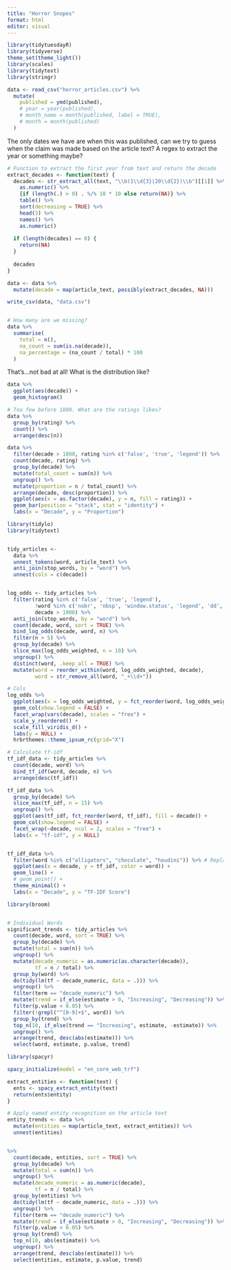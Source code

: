 ```yaml
---
title: "Horror Snopes"
format: html
editor: visual
---
```


```r
library(tidytuesdayR)
library(tidyverse)
theme_set(theme_light())
library(scales)
library(tidytext)
library(stringr)

data <- read_csv("horror_articles.csv") %>%
  mutate(
    published = ymd(published), 
    # year = year(published),          
    # month_name = month(published, label = TRUE),  
    # month = month(published)  
  )


```

The only dates we have are when this was published, can we try to guess when the claim was made based on the article text? A regex to extract the year or something maybe?

```r
# Function to extract the first year from text and return the decade
extract_decades <- function(text) {
  decades <- str_extract_all(text, "\\b(1\\d{3}|20\\d{2})\\b")[[1]] %>%
    as.numeric() %>%
    {if (length(.) > 0) . %/% 10 * 10 else return(NA)} %>%
    table() %>%
    sort(decreasing = TRUE) %>%
    head(3) %>%
    names() %>%
    as.numeric()
  
  if (length(decades) == 0) {
    return(NA)
  }
  
  decades
}

data <- data %>%
  mutate(decade = map(article_text, possibly(extract_decades, NA)))

write_csv(data, "data.csv")


# How many are we missing?
data %>%
  summarise(
    total = n(),
    na_count = sum(is.na(decade)),
    na_percentage = (na_count / total) * 100
  )

```

That's...not bad at all! What is the distribution like?

```r
data %>% 
  ggplot(aes(decade)) + 
  geom_histogram()

# Too few before 1800. What are the ratings likes?
data %>% 
  group_by(rating) %>% 
  count() %>% 
  arrange(desc(n))

data %>%
  filter(decade > 1800, rating %in% c('false', 'true', 'legend')) %>%
  count(decade, rating) %>%
  group_by(decade) %>%
  mutate(total_count = sum(n)) %>%
  ungroup() %>%
  mutate(proportion = n / total_count) %>%
  arrange(decade, desc(proportion)) %>%
  ggplot(aes(x = as.factor(decade), y = n, fill = rating)) +
  geom_bar(position = "stack", stat = "identity") +
  labs(x = "Decade", y = "Proportion")
```

```r
library(tidylo)
library(tidytext)


tidy_articles <-
  data %>%
  unnest_tokens(word, article_text) %>% 
  anti_join(stop_words, by = "word") %>% 
  unnest(cols = c(decade))


log_odds <- tidy_articles %>%
  filter(rating %in% c('false', 'true', 'legend'),
         !word %in% c('nobr', 'nbsp', 'window.status', 'legend', 'dd', 'dt', 'td'),
         decade > 1900) %>%
  anti_join(stop_words, by = "word") %>%
  count(decade, word, sort = TRUE) %>%
  bind_log_odds(decade, word, n) %>%
  filter(n > 5) %>%
  group_by(decade) %>%
  slice_max(log_odds_weighted, n = 10) %>%
  ungroup() %>%
  distinct(word, .keep_all = TRUE) %>%
  mutate(word = reorder_within(word, log_odds_weighted, decade), 
         word = str_remove_all(word, "_+\\d+"))

# Cols
log_odds %>%
  ggplot(aes(x = log_odds_weighted, y = fct_reorder(word, log_odds_weighted, .desc = F), fill = factor(decade))) +
  geom_col(show.legend = FALSE) +
  facet_wrap(vars(decade), scales = "free") +
  scale_y_reordered() +
  scale_fill_viridis_d() +
  labs(y = NULL) +
  hrbrthemes::theme_ipsum_rc(grid="X")

```

```r
# Calculate tf-idf
tf_idf_data <- tidy_articles %>%
  count(decade, word) %>%
  bind_tf_idf(word, decade, n) %>%
  arrange(desc(tf_idf))

tf_idf_data %>%
  group_by(decade) %>%
  slice_max(tf_idf, n = 15) %>%
  ungroup() %>%
  ggplot(aes(tf_idf, fct_reorder(word, tf_idf), fill = decade)) +
  geom_col(show.legend = FALSE) +
  facet_wrap(~decade, ncol = 2, scales = "free") +
  labs(x = "tf-idf", y = NULL)


tf_idf_data %>%
  filter(word %in% c("alligators", "chocolate", "houdini")) %>% # Replace with your words of interest
  ggplot(aes(x = decade, y = tf_idf, color = word)) +
  geom_line() +
  # geom_point() +
  theme_minimal() +
  labs(x = "Decade", y = "TF-IDF Score")
```

```r
library(broom)


# Individual Words
significant_trends <- tidy_articles %>%
  count(decade, word, sort = TRUE) %>%
  group_by(decade) %>%
  mutate(total = sum(n)) %>%
  ungroup() %>%
  mutate(decade_numeric = as.numeric(as.character(decade)),
         tf = n / total) %>%
  group_by(word) %>%
  do(tidy(lm(tf ~ decade_numeric, data = .))) %>%
  ungroup() %>%
  filter(term == "decade_numeric") %>%
  mutate(trend = if_else(estimate > 0, "Increasing", "Decreasing")) %>%
  filter(p.value < 0.05) %>%
  filter(!grepl("^[0-9]+$", word)) %>%
  group_by(trend) %>%
  top_n(10, if_else(trend == "Increasing", estimate, -estimate)) %>%
  ungroup() %>%
  arrange(trend, desc(abs(estimate))) %>%
  select(word, estimate, p.value, trend)

```

```r
library(spacyr)

spacy_initialize(model = "en_core_web_trf")

extract_entities <- function(text) {
  ents <- spacy_extract_entity(text)
  return(ents$entity)
}

# Apply named entity recognition on the article text
entity_trends <- data %>%
  mutate(entities = map(article_text, extract_entities)) %>%
  unnest(entities) 


%>%
  count(decade, entities, sort = TRUE) %>%
  group_by(decade) %>%
  mutate(total = sum(n)) %>%
  ungroup() %>%
  mutate(decade_numeric = as.numeric(decade),
         tf = n / total) %>%
  group_by(entities) %>%
  do(tidy(lm(tf ~ decade_numeric, data = .))) %>%
  ungroup() %>%
  filter(term == "decade_numeric") %>%
  mutate(trend = if_else(estimate > 0, "Increasing", "Decreasing")) %>%
  filter(p.value < 0.05) %>%
  group_by(trend) %>%
  top_n(10, abs(estimate)) %>%
  ungroup() %>%
  arrange(trend, desc(abs(estimate))) %>%
  select(entities, estimate, p.value, trend)
```
